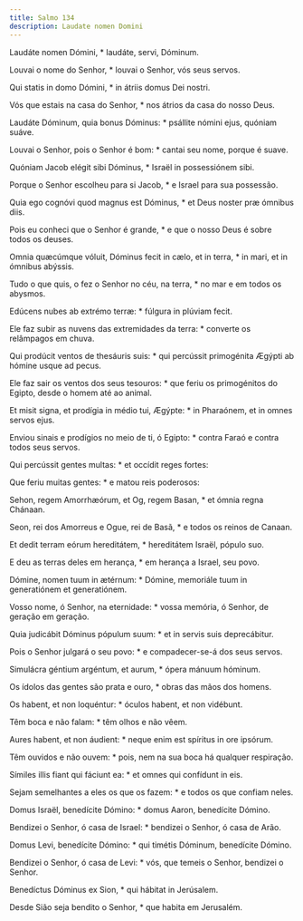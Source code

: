 ```yaml
---
title: Salmo 134
description: Laudate nomen Domini
---
```


<div class="side-by-side not-content">

Laudáte nomen Dómini, * laudáte, servi, Dóminum.

Louvai o nome do Senhor, * louvai o Senhor, vós seus servos.

Qui statis in domo Dómini, * in átriis domus Dei nostri.

Vós que estais na casa do Senhor, * nos átrios da casa do nosso Deus.

Laudáte Dóminum, quia bonus Dóminus: * psállite nómini ejus, quóniam suáve.

Louvai o Senhor, pois o Senhor é bom: * cantai seu nome, porque é suave.

Quóniam Jacob elégit sibi Dóminus, * Israël in possessiónem sibi.

Porque o Senhor escolheu para si Jacob, * e Israel para sua possessão.

Quia ego cognóvi quod magnus est Dóminus, * et Deus noster præ ómnibus diis.

Pois eu conheci que o Senhor é grande, * e que o nosso Deus é sobre todos os deuses.

Omnia quæcúmque vóluit, Dóminus fecit in cælo, et in terra, * in mari, et in ómnibus abýssis.

Tudo o que quis, o fez o Senhor no céu, na terra, * no mar e em todos os abysmos.

Edúcens nubes ab extrémo terræ: * fúlgura in plúviam fecit.

Ele faz subir as nuvens das extremidades da terra: * converte os relâmpagos em chuva.

Qui prodúcit ventos de thesáuris suis: * qui percússit primogénita Ægýpti ab hómine usque ad pecus.

Ele faz sair os ventos dos seus tesouros: * que feriu os primogénitos do Egipto, desde o homem até ao animal.

Et misit signa, et prodígia in médio tui, Ægýpte: * in Pharaónem, et in omnes servos ejus.

Enviou sinais e prodígios no meio de ti, ó Egipto: * contra Faraó e contra todos seus servos.

Qui percússit gentes multas: * et occídit reges fortes:

Que feriu muitas gentes: * e matou reis poderosos:

Sehon, regem Amorrhæórum, et Og, regem Basan, * et ómnia regna Chánaan.

Seon, rei dos Amorreus e Ogue, rei de Basã, * e todos os reinos de Canaan.

Et dedit terram eórum hereditátem, * hereditátem Israël, pópulo suo.

E deu as terras deles em herança, * em herança a Israel, seu povo.

Dómine, nomen tuum in ætérnum: * Dómine, memoriále tuum in generatiónem et generatiónem.

Vosso nome, ó Senhor, na eternidade: * vossa memória, ó Senhor, de geração em geração.

Quia judicábit Dóminus pópulum suum: * et in servis suis deprecábitur.

Pois o Senhor julgará o seu povo: * e compadecer-se-á dos seus servos.

Simulácra géntium argéntum, et aurum, * ópera mánuum hóminum.

Os ídolos das gentes são prata e ouro, * obras das mãos dos homens.

Os habent, et non loquéntur: * óculos habent, et non vidébunt.

Têm boca e não falam: * têm olhos e não vêem.

Aures habent, et non áudient: * neque enim est spíritus in ore ipsórum.

Têm ouvidos e não ouvem: * pois, nem na sua boca há qualquer respiração.

Símiles illis fiant qui fáciunt ea: * et omnes qui confídunt in eis.

Sejam semelhantes a eles os que os fazem: * e todos os que confiam neles.

Domus Israël, benedícite Dómino: * domus Aaron, benedícite Dómino.

Bendizei o Senhor, ó casa de Israel: * bendizei o Senhor, ó casa de Arão.

Domus Levi, benedícite Dómino: * qui timétis Dóminum, benedícite Dómino.

Bendizei o Senhor, ó casa de Levi: * vós, que temeis o Senhor, bendizei o Senhor.

Benedíctus Dóminus ex Sion, * qui hábitat in Jerúsalem.

Desde Sião seja bendito o Senhor, * que habita em Jerusalém.

</div>
